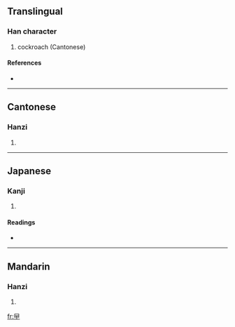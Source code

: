 ==Translingual==

===Han character===
{{Han char|rn=73|rad=曰|as=01|sn=5|four=|canj=田一中中 (WMLL)}}

# cockroach (Cantonese)

====References====
* {{Han ref|kx=0502.011|dkj=14279|hdz=42528.010|uh=66F1|ud=26353}}

----

==Cantonese==

===Hanzi===
{{yue-hanzi|jyut=|y=gaat6}}

# {{defn|Cantonese}}

----

==Japanese==

===Kanji===
{{ja-kanji|grade=|rs=曰01}}

# {{defn|Japanese}}

====Readings====
* {{ja-readings|on=[[おう]] (ō)|kun=}}

----

==Mandarin==

===Hanzi===
{{cmn-hanzi|pin=[[yuē]] ([[yue1]])|wg=yüeh<sup>1</sup>}}

# {{defn|Mandarin}}

[[fr:曱]]